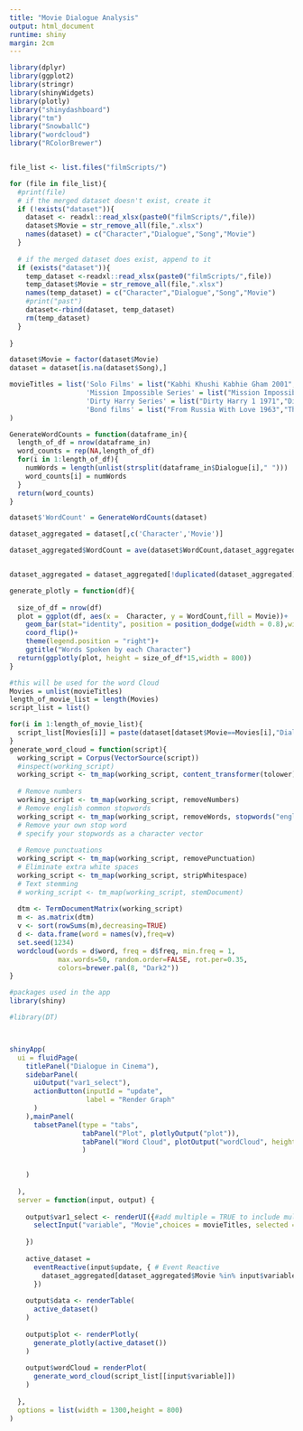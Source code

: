 ```yaml
---
title: "Movie Dialogue Analysis"
output: html_document
runtime: shiny
margin: 2cm
---
```


<style type="text/css">
.main-container {
  max-width: 1800px;
  margin-left: auto;
  margin-right: auto;
}
</style>

```r

library(dplyr)
library(ggplot2)
library(stringr)
library(shinyWidgets)
library(plotly)
library("shinydashboard")
library("tm")
library("SnowballC")
library("wordcloud")
library("RColorBrewer")


file_list <- list.files("filmScripts/")

for (file in file_list){
  #print(file)
  # if the merged dataset doesn't exist, create it
  if (!exists("dataset")){
    dataset <- readxl::read_xlsx(paste0("filmScripts/",file))
    dataset$Movie = str_remove_all(file,".xlsx")
    names(dataset) = c("Character","Dialogue","Song","Movie")
  }
  
  # if the merged dataset does exist, append to it
  if (exists("dataset")){
    temp_dataset <-readxl::read_xlsx(paste0("filmScripts/",file))
    temp_dataset$Movie = str_remove_all(file,".xlsx")
    names(temp_dataset) = c("Character","Dialogue","Song","Movie")
    #print("past")
    dataset<-rbind(dataset, temp_dataset)
    rm(temp_dataset)
  }
  
}

dataset$Movie = factor(dataset$Movie)
dataset = dataset[is.na(dataset$Song),]

movieTitles = list('Solo Films' = list("Kabhi Khushi Kabhie Gham 2001","Sholay 1975","Shree 420 1955"), 
                   'Mission Impossible Series' = list("Mission Impossible 1996", "Mission Impossible 2 2000", "Mission Impossible 3 2006","Mission Impossible Rogue Nation 2015","Mission Impossible Ghost Protocol 2011"),
                   'Dirty Harry Series' = list("Dirty Harry 1 1971","Dirty Harry 2 Magnum Force 1973","Dirty Harry 3 The Enforcer 1976","Dirty Harry 4 Sudden Impact 1983","Dirty Harry 5 The Dead Pool 1988"),
                   'Bond films' = list("From Russia With Love 1963","The World Is Not Enough 1999")
)

GenerateWordCounts = function(dataframe_in){
  length_of_df = nrow(dataframe_in)
  word_counts = rep(NA,length_of_df)
  for(i in 1:length_of_df){
    numWords = length(unlist(strsplit(dataframe_in$Dialogue[i]," ")))
    word_counts[i] = numWords
  }
  return(word_counts)
}

dataset$'WordCount' = GenerateWordCounts(dataset)

dataset_aggregated = dataset[,c('Character','Movie')]

dataset_aggregated$WordCount = ave(dataset$WordCount,dataset_aggregated,FUN=sum)


dataset_aggregated = dataset_aggregated[!duplicated(dataset_aggregated),]

generate_plotly = function(df){
  
  size_of_df = nrow(df)
  plot = ggplot(df, aes(x =  Character, y = WordCount,fill = Movie))+
    geom_bar(stat="identity", position = position_dodge(width = 0.8),width = 0.5)+
    coord_flip()+
    theme(legend.position = "right")+
    ggtitle("Words Spoken by each Character")
  return(ggplotly(plot, height = size_of_df*15,width = 800))
}

#this will be used for the word Cloud
Movies = unlist(movieTitles)
length_of_movie_list = length(Movies)
script_list = list()

for(i in 1:length_of_movie_list){
  script_list[Movies[i]] = paste(dataset[dataset$Movie==Movies[i],"Dialogue"], collapse = "")
}
generate_word_cloud = function(script){
  working_script = Corpus(VectorSource(script))
  #inspect(working_script)
  working_script <- tm_map(working_script, content_transformer(tolower))
  
  # Remove numbers
  working_script <- tm_map(working_script, removeNumbers)
  # Remove english common stopwords
  working_script <- tm_map(working_script, removeWords, stopwords("english"))
  # Remove your own stop word
  # specify your stopwords as a character vector
  
  # Remove punctuations
  working_script <- tm_map(working_script, removePunctuation)
  # Eliminate extra white spaces
  working_script <- tm_map(working_script, stripWhitespace)
  # Text stemming
  # working_script <- tm_map(working_script, stemDocument)
  
  dtm <- TermDocumentMatrix(working_script)
  m <- as.matrix(dtm)
  v <- sort(rowSums(m),decreasing=TRUE)
  d <- data.frame(word = names(v),freq=v)
  set.seed(1234)
  wordcloud(words = d$word, freq = d$freq, min.freq = 1,
            max.words=50, random.order=FALSE, rot.per=0.35, 
            colors=brewer.pal(8, "Dark2"))
}


```


```r

#packages used in the app
library(shiny)

#library(DT)



shinyApp(
  ui = fluidPage(
    titlePanel("Dialogue in Cinema"),
    sidebarPanel(
      uiOutput("var1_select"),
      actionButton(inputId = "update",                   
                   label = "Render Graph"
      )
    ),mainPanel(
      tabsetPanel(type = "tabs",
                  tabPanel("Plot", plotlyOutput("plot")),
                  tabPanel("Word Cloud", plotOutput("wordCloud", height = 600, width = 600))
                  )

      
    )
    
  ),
  server = function(input, output) {
    
    output$var1_select <- renderUI({#add multiple = TRUE to include multiple movies
      selectInput("variable", "Movie",choices = movieTitles, selected = "Mission Impossible 1996")
      
    })
    
    active_dataset = 
      eventReactive(input$update, { # Event Reactive
        dataset_aggregated[dataset_aggregated$Movie %in% input$variable,]
      })
    
    output$data <- renderTable(
      active_dataset()
    )
    
    output$plot <- renderPlotly(
      generate_plotly(active_dataset())
    )
    
    output$wordCloud = renderPlot(
      generate_word_cloud(script_list[[input$variable]])
    )
    
  },
  options = list(width = 1300,height = 800)
)




```
